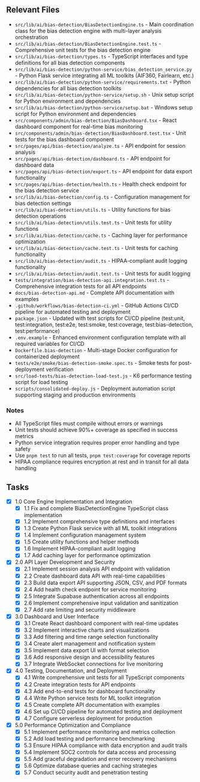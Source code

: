 ## Relevant Files

- `src/lib/ai/bias-detection/BiasDetectionEngine.ts` - Main coordination class for the bias detection engine with multi-layer analysis orchestration
- `src/lib/ai/bias-detection/BiasDetectionEngine.test.ts` - Comprehensive unit tests for the bias detection engine
- `src/lib/ai/bias-detection/types.ts` - TypeScript interfaces and type definitions for all bias detection components
- `src/lib/ai/bias-detection/python-service/bias_detection_service.py` - Python Flask service integrating all ML toolkits (AIF360, Fairlearn, etc.)
- `src/lib/ai/bias-detection/python-service/requirements.txt` - Python dependencies for all bias detection toolkits
- `src/lib/ai/bias-detection/python-service/setup.sh` - Unix setup script for Python environment and dependencies
- `src/lib/ai/bias-detection/python-service/setup.bat` - Windows setup script for Python environment and dependencies
- `src/components/admin/bias-detection/BiasDashboard.tsx` - React dashboard component for real-time bias monitoring
- `src/components/admin/bias-detection/BiasDashboard.test.tsx` - Unit tests for the bias dashboard component
- `src/pages/api/bias-detection/analyze.ts` - API endpoint for session analysis
- `src/pages/api/bias-detection/dashboard.ts` - API endpoint for dashboard data
- `src/pages/api/bias-detection/export.ts` - API endpoint for data export functionality
- `src/pages/api/bias-detection/health.ts` - Health check endpoint for the bias detection service
- `src/lib/ai/bias-detection/config.ts` - Configuration management for bias detection settings
- `src/lib/ai/bias-detection/utils.ts` - Utility functions for bias detection operations
- `src/lib/ai/bias-detection/utils.test.ts` - Unit tests for utility functions
- `src/lib/ai/bias-detection/cache.ts` - Caching layer for performance optimization
- `src/lib/ai/bias-detection/cache.test.ts` - Unit tests for caching functionality
- `src/lib/ai/bias-detection/audit.ts` - HIPAA-compliant audit logging functionality
- `src/lib/ai/bias-detection/audit.test.ts` - Unit tests for audit logging
- `tests/integration/bias-detection-api.integration.test.ts` - Comprehensive integration tests for all API endpoints
- `docs/bias-detection-api.md` - Complete API documentation with examples
- `.github/workflows/bias-detection-ci.yml` - GitHub Actions CI/CD pipeline for automated testing and deployment
- `package.json` - Updated with test scripts for CI/CD pipeline (test:unit, test:integration, test:e2e, test:smoke, test:coverage, test:bias-detection, test:performance)
- `.env.example` - Enhanced environment configuration template with all required variables for CI/CD
- `Dockerfile.bias-detection` - Multi-stage Docker configuration for containerized deployment
- `tests/e2e/smoke/bias-detection-smoke.spec.ts` - Smoke tests for post-deployment verification
- `src/load-tests/bias-detection-load-test.js` - K6 performance testing script for load testing
- `scripts/consolidated-deploy.js` - Deployment automation script supporting staging and production environments

### Notes

- All TypeScript files must compile without errors or warnings
- Unit tests should achieve 90%+ coverage as specified in success metrics
- Python service integration requires proper error handling and type safety
- Use `pnpm test` to run all tests, `pnpm test:coverage` for coverage reports
- HIPAA compliance requires encryption at rest and in transit for all data handling

## Tasks

- [x] 1.0 Core Engine Implementation and Integration
  - [x] 1.1 Fix and complete BiasDetectionEngine TypeScript class implementation
  - [x] 1.2 Implement comprehensive type definitions and interfaces
  - [x] 1.3 Create Python Flask service with all ML toolkit integrations
  - [x] 1.4 Implement configuration management system
  - [x] 1.5 Create utility functions and helper methods
  - [x] 1.6 Implement HIPAA-compliant audit logging
  - [x] 1.7 Add caching layer for performance optimization

- [x] 2.0 API Layer Development and Security
  - [x] 2.1 Implement session analysis API endpoint with validation
  - [x] 2.2 Create dashboard data API with real-time capabilities
  - [x] 2.3 Build data export API supporting JSON, CSV, and PDF formats
  - [x] 2.4 Add health check endpoint for service monitoring
  - [x] 2.5 Integrate Supabase authentication across all endpoints
  - [x] 2.6 Implement comprehensive input validation and sanitization
  - [x] 2.7 Add rate limiting and security middleware

- [x] 3.0 Dashboard and User Interface
  - [x] 3.1 Create React dashboard component with real-time updates
  - [x] 3.2 Implement interactive charts and visualizations
  - [x] 3.3 Add filtering and time range selection functionality
  - [x] 3.4 Create alert management and notification system
  - [x] 3.5 Implement data export UI with format selection
  - [x] 3.6 Add responsive design and accessibility features
  - [x] 3.7 Integrate WebSocket connections for live monitoring

- [x] 4.0 Testing, Documentation, and Deployment
  - [x] 4.1 Write comprehensive unit tests for all TypeScript components
  - [x] 4.2 Create integration tests for API endpoints
  - [x] 4.3 Add end-to-end tests for dashboard functionality
  - [x] 4.4 Write Python service tests for ML toolkit integration
  - [x] 4.5 Create complete API documentation with examples
  - [x] 4.6 Set up CI/CD pipeline for automated testing and deployment
  - [x] 4.7 Configure serverless deployment for production

- [x] 5.0 Performance Optimization and Compliance
  - [x] 5.1 Implement performance monitoring and metrics collection
  - [x] 5.2 Add load testing and performance benchmarking
  - [x] 5.3 Ensure HIPAA compliance with data encryption and audit trails
  - [x] 5.4 Implement SOC2 controls for data access and processing
  - [x] 5.5 Add graceful degradation and error recovery mechanisms
  - [x] 5.6 Optimize database queries and caching strategies
  - [x] 5.7 Conduct security audit and penetration testing 